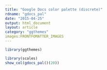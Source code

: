 ```yaml
---
title: "Google Docs color palette (discrete)"
rdname: "gdocs_pal"
date: "2015-04-25"
output: html_document
layout: article
category: "ggthemes"
images:FRONTFOMATTER_IMAGES
---
```


```r
library(ggthemes)
```

```r
library(scales)
show_col(gdocs_pal()(20))



```